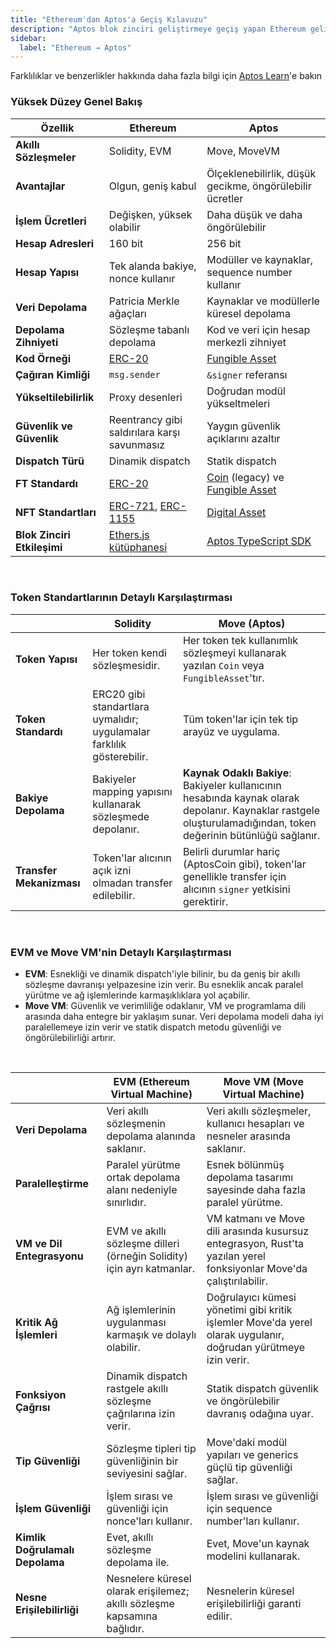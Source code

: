 ```yaml
---
title: "Ethereum'dan Aptos'a Geçiş Kılavuzu"
description: "Aptos blok zinciri geliştirmeye geçiş yapan Ethereum geliştiricileri için kapsamlı karşılaştırma ve geçiş kılavuzu"
sidebar:
  label: "Ethereum → Aptos"
---
```


Farklılıklar ve benzerlikler hakkında daha fazla bilgi için [Aptos Learn](https://learn.aptoslabs.com/en/tutorials/ethereum-to-aptos-guide/cheat-sheet?workshop=eth-to-aptos)'e bakın

### Yüksek Düzey Genel Bakış

| Özellik                       | Ethereum                                                                                                                       | Aptos                                                                 |
|-------------------------------|-------------------------------------------------------------------------------------------------------------------------------|-----------------------------------------------------------------------|
| **Akıllı Sözleşmeler**        | Solidity, EVM                                                                                                                  | Move, MoveVM                                                          |
| **Avantajlar**                | Olgun, geniş kabul                                                                                                            | Ölçeklenebilirlik, düşük gecikme, öngörülebilir ücretler              |
| **İşlem Ücretleri**           | Değişken, yüksek olabilir                                                                                                     | Daha düşük ve daha öngörülebilir                                      |
| **Hesap Adresleri**           | 160 bit                                                                                                                        | 256 bit                                                               |
| **Hesap Yapısı**              | Tek alanda bakiye, nonce kullanır                                                                                              | Modüller ve kaynaklar, sequence number kullanır                       |
| **Veri Depolama**             | Patricia Merkle ağaçları                                                                                                      | Kaynaklar ve modüllerle küresel depolama                              |
| **Depolama Zihniyeti**        | Sözleşme tabanlı depolama                                                                                                     | Kod ve veri için hesap merkezli zihniyet                              |
| **Kod Örneği**                | [ERC-20](https://github.com/OpenZeppelin/openzeppelin-contracts/tree/master/contracts/token/ERC20)                             | [Fungible Asset](https://github.com/aptos-labs/aptos-core/blob/main/aptos-move/framework/aptos-framework/sources/fungible_asset.move) |
| **Çağıran Kimliği**           | `msg.sender`                                                                                                                   | `&signer` referansı                                                    |
| **Yükseltilebilirlik**        | Proxy desenleri                                                                                                                | Doğrudan modül yükseltmeleri                                          |
| **Güvenlik ve Güvenlik**      | Reentrancy gibi saldırılara karşı savunmasız                                                                                    | Yaygın güvenlik açıklarını azaltır                                    |
| **Dispatch Türü**             | Dinamik dispatch                                                                                                               | Statik dispatch                                                       |
| **FT Standardı**               | [ERC-20](https://docs.openzeppelin.com/contracts/4.x/erc20)                                                                    | [Coin](/build/smart-contracts/aptos-coin) (legacy) ve [Fungible Asset](/build/smart-contracts/fungible-asset) |
| **NFT Standartları**          | [ERC-721](https://docs.openzeppelin.com/contracts/4.x/erc721), [ERC-1155](https://docs.openzeppelin.com/contracts/4.x/erc1155) | [Digital Asset](/build/smart-contracts/digital-asset)                 |
| **Blok Zinciri Etkileşimi**   | [Ethers.js kütüphanesi](https://docs.ethers.org/v6/)                                                                           | [Aptos TypeScript SDK](/build/sdks/ts-sdk)                            |

<br />

### Token Standartlarının Detaylı Karşılaştırması

|                        | Solidity                                                               | Move (Aptos)                                                                 |
|------------------------|------------------------------------------------------------------------|------------------------------------------------------------------------------|
| **Token Yapısı**       | Her token kendi sözleşmesidir.                                         | Her token tek kullanımlık sözleşmeyi kullanarak yazılan `Coin` veya `FungibleAsset`'tır. |
| **Token Standardı**    | ERC20 gibi standartlara uymalıdır; uygulamalar farklılık gösterebilir. | Tüm token'lar için tek tip arayüz ve uygulama.                               |
| **Bakiye Depolama**    | Bakiyeler mapping yapısını kullanarak sözleşmede depolanır.           | **Kaynak Odaklı Bakiye**: Bakiyeler kullanıcının hesabında kaynak olarak depolanır. Kaynaklar rastgele oluşturulamadığından, token değerinin bütünlüğü sağlanır. |
| **Transfer Mekanizması** | Token'lar alıcının açık izni olmadan transfer edilebilir.              | Belirli durumlar hariç (AptosCoin gibi), token'lar genellikle transfer için alıcının `signer` yetkisini gerektirir. |

<br />

### EVM ve Move VM'nin Detaylı Karşılaştırması

- **EVM**: Esnekliği ve dinamik dispatch'iyle bilinir, bu da geniş bir akıllı sözleşme davranışı yelpazesine izin verir. Bu esneklik ancak paralel yürütme ve ağ işlemlerinde karmaşıklıklara yol açabilir.
- **Move VM**: Güvenlik ve verimliliğe odaklanır, VM ve programlama dili arasında daha entegre bir yaklaşım sunar. Veri depolama modeli daha iyi paralellemeye izin verir ve statik dispatch metodu güvenliği ve öngörülebilirliği artırır.

<br />

|                                 | EVM (Ethereum Virtual Machine)                                         | Move VM (Move Virtual Machine)                                     |
|---------------------------------|------------------------------------------------------------------------|-------------------------------------------------------------------|
| **Veri Depolama**               | Veri akıllı sözleşmenin depolama alanında saklanır.                   | Veri akıllı sözleşmeler, kullanıcı hesapları ve nesneler arasında saklanır. |
| **Paralelleştirme**             | Paralel yürütme ortak depolama alanı nedeniyle sınırlıdır.            | Esnek bölünmüş depolama tasarımı sayesinde daha fazla paralel yürütme. |
| **VM ve Dil Entegrasyonu**      | EVM ve akıllı sözleşme dilleri (örneğin Solidity) için ayrı katmanlar. | VM katmanı ve Move dili arasında kusursuz entegrasyon, Rust'ta yazılan yerel fonksiyonlar Move'da çalıştırılabilir. |
| **Kritik Ağ İşlemleri**         | Ağ işlemlerinin uygulanması karmaşık ve dolaylı olabilir.             | Doğrulayıcı kümesi yönetimi gibi kritik işlemler Move'da yerel olarak uygulanır, doğrudan yürütmeye izin verir. |
| **Fonksiyon Çağrısı**           | Dinamik dispatch rastgele akıllı sözleşme çağrılarına izin verir.      | Statik dispatch güvenlik ve öngörülebilir davranış odağına uyar. |
| **Tip Güvenliği**               | Sözleşme tipleri tip güvenliğinin bir seviyesini sağlar.              | Move'daki modül yapıları ve generics güçlü tip güvenliği sağlar.  |
| **İşlem Güvenliği**             | İşlem sırası ve güvenliği için nonce'ları kullanır.                   | İşlem sırası ve güvenliği için sequence number'ları kullanır.     |
| **Kimlik Doğrulamalı Depolama** | Evet, akıllı sözleşme depolama ile.                                    | Evet, Move'un kaynak modelini kullanarak.                         |
| **Nesne Erişilebilirliği**      | Nesnelere küresel olarak erişilemez; akıllı sözleşme kapsamına bağlıdır. | Nesnelerin küresel erişilebilirliği garanti edilir.               |
